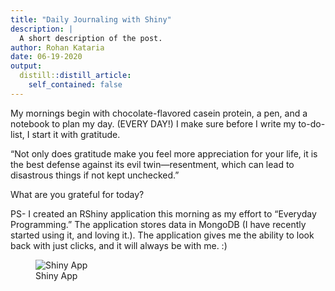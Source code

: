 ```yaml
---
title: "Daily Journaling with Shiny"
description: |
  A short description of the post.
author: Rohan Kataria
date: 06-19-2020
output:
  distill::distill_article:
    self_contained: false
---
```


My mornings begin with chocolate-flavored casein protein, a pen, and a notebook to plan my day. (EVERY DAY!) I make sure before I write my to-do-list, I start it with gratitude.

"Not only does gratitude make you feel more appreciation for your life, it is the best defense against its evil twin—resentment, which can lead to disastrous things if not kept unchecked."

What are you grateful for today?

PS- I created an RShiny application this morning as my effort to "Everyday Programming." The application stores data in MongoDB (I have recently started using it, and loving it.). The application gives me the ability to look back with just clicks, and it will always be with me. :) 

![Shiny App](https://media-exp1.licdn.com/dms/image/C4D22AQFkXKW2gTAsYg/feedshare-shrink_1280/0?e=1595462400&v=beta&t=hznBygsaisyk962ktY30UD24YDnDcvIU1tvTwU3H-Bc)

